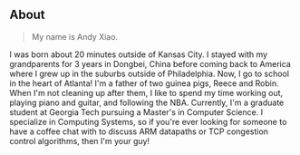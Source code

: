 ## About

> My name is Andy Xiao.

I was born about 20 minutes outside of Kansas City. I stayed with my grandparents for 3 years in Dongbei, China before coming back to America where I grew up in the suburbs outside of Philadelphia. Now, I go to school in the heart of Atlanta! I'm a father of two guinea pigs, Reece and Robin. When I'm not cleaning up after them, I like to spend my time working out, playing piano and guitar, and following the NBA. Currently, I'm a graduate student at Georgia Tech pursuing a Master's in Computer Science. I specialize in Computing Systems, so if you're ever looking for someone to have a coffee chat with to discuss ARM datapaths or TCP congestion control algorithms, then I'm your guy!
